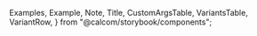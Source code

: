 
  Examples,
  Example,
  Note,
  Title,
  CustomArgsTable,
  VariantsTable,
  VariantRow,
} from "@calcom/storybook/components";


<Meta title="UI/EmptyScreen" component={EmptyScreen} />

<Title title="EmptyScreen" suffix="Brief" subtitle="Version 2.0 — Last Update: 05 jan 2023" />

## Definition

An empty state is where no info/ apps are added to a page with typically content. There must be a text that prompts users to learn more about why they see this state if necessary.
The CTA button can prompt the user to add the info/ apps needed for the page.

<Canvas>
  <Story
    name="EmptyScreen"
    args={{
      headline: "Empty state header",
      description:
        "Do consectetur qui ex deserunt do est veniam commodo. Eiusmod eiusmod dolore nostrud pariatur mollit sit commodo.",
      buttonText: "Learn More",
    }}
    argTypes={{
      headline: {
        control: "text",
      },
      description: {
        control: "text",
      },
      buttonText: {
        control: "text",
      },
    }}>
    {({ headline, description, buttonText }) => (
      <VariantsTable titles={[]} columnMinWidth={150}>
        <VariantRow variant="Default">
          <EmptyScreen
            Icon={Calendar}
            headline={headline}
            description={description}
            buttonText={buttonText}
            buttonOnClick={() => alert("Learned More!!")}
          />
        </VariantRow>
      </VariantsTable>
    )}
  </Story>
</Canvas>
